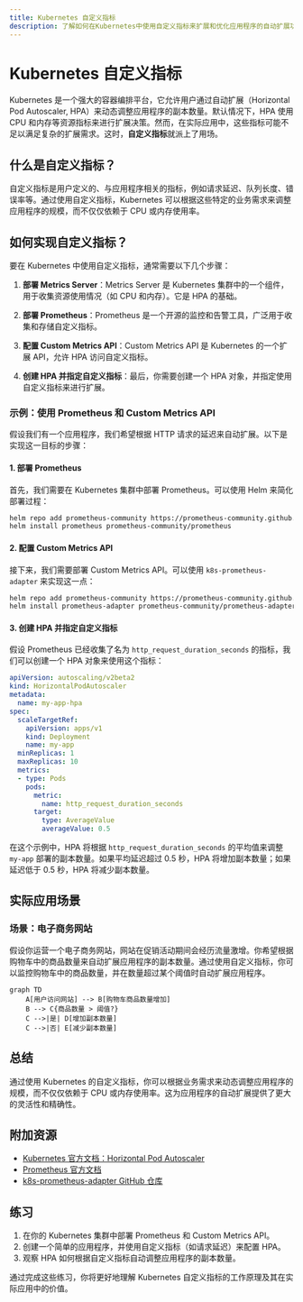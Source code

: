```yaml
---
title: Kubernetes 自定义指标
description: 了解如何在Kubernetes中使用自定义指标来扩展和优化应用程序的自动扩展功能。
---
```


# Kubernetes 自定义指标

Kubernetes 是一个强大的容器编排平台，它允许用户通过自动扩展（Horizontal Pod Autoscaler, HPA）来动态调整应用程序的副本数量。默认情况下，HPA 使用 CPU 和内存等资源指标来进行扩展决策。然而，在实际应用中，这些指标可能不足以满足复杂的扩展需求。这时，**自定义指标**就派上了用场。

## 什么是自定义指标？

自定义指标是用户定义的、与应用程序相关的指标，例如请求延迟、队列长度、错误率等。通过使用自定义指标，Kubernetes 可以根据这些特定的业务需求来调整应用程序的规模，而不仅仅依赖于 CPU 或内存使用率。

## 如何实现自定义指标？

要在 Kubernetes 中使用自定义指标，通常需要以下几个步骤：

1. **部署 Metrics Server**：Metrics Server 是 Kubernetes 集群中的一个组件，用于收集资源使用情况（如 CPU 和内存）。它是 HPA 的基础。

2. **部署 Prometheus**：Prometheus 是一个开源的监控和告警工具，广泛用于收集和存储自定义指标。

3. **配置 Custom Metrics API**：Custom Metrics API 是 Kubernetes 的一个扩展 API，允许 HPA 访问自定义指标。

4. **创建 HPA 并指定自定义指标**：最后，你需要创建一个 HPA 对象，并指定使用自定义指标来进行扩展。

### 示例：使用 Prometheus 和 Custom Metrics API

假设我们有一个应用程序，我们希望根据 HTTP 请求的延迟来自动扩展。以下是实现这一目标的步骤：

#### 1. 部署 Prometheus

首先，我们需要在 Kubernetes 集群中部署 Prometheus。可以使用 Helm 来简化部署过程：

```bash
helm repo add prometheus-community https://prometheus-community.github.io/helm-charts
helm install prometheus prometheus-community/prometheus
```

#### 2. 配置 Custom Metrics API

接下来，我们需要部署 Custom Metrics API。可以使用 `k8s-prometheus-adapter` 来实现这一点：

```bash
helm repo add prometheus-community https://prometheus-community.github.io/helm-charts
helm install prometheus-adapter prometheus-community/prometheus-adapter
```

#### 3. 创建 HPA 并指定自定义指标

假设 Prometheus 已经收集了名为 `http_request_duration_seconds` 的指标，我们可以创建一个 HPA 对象来使用这个指标：

```yaml
apiVersion: autoscaling/v2beta2
kind: HorizontalPodAutoscaler
metadata:
  name: my-app-hpa
spec:
  scaleTargetRef:
    apiVersion: apps/v1
    kind: Deployment
    name: my-app
  minReplicas: 1
  maxReplicas: 10
  metrics:
  - type: Pods
    pods:
      metric:
        name: http_request_duration_seconds
      target:
        type: AverageValue
        averageValue: 0.5
```

在这个示例中，HPA 将根据 `http_request_duration_seconds` 的平均值来调整 `my-app` 部署的副本数量。如果平均延迟超过 0.5 秒，HPA 将增加副本数量；如果延迟低于 0.5 秒，HPA 将减少副本数量。

## 实际应用场景

### 场景：电子商务网站

假设你运营一个电子商务网站，网站在促销活动期间会经历流量激增。你希望根据购物车中的商品数量来自动扩展应用程序的副本数量。通过使用自定义指标，你可以监控购物车中的商品数量，并在数量超过某个阈值时自动扩展应用程序。

```mermaid
graph TD
    A[用户访问网站] --> B[购物车商品数量增加]
    B --> C{商品数量 > 阈值?}
    C -->|是| D[增加副本数量]
    C -->|否| E[减少副本数量]
```

## 总结

通过使用 Kubernetes 的自定义指标，你可以根据业务需求来动态调整应用程序的规模，而不仅仅依赖于 CPU 或内存使用率。这为应用程序的自动扩展提供了更大的灵活性和精确性。

## 附加资源

- [Kubernetes 官方文档：Horizontal Pod Autoscaler](https://kubernetes.io/docs/tasks/run-application/horizontal-pod-autoscale/)
- [Prometheus 官方文档](https://prometheus.io/docs/introduction/overview/)
- [k8s-prometheus-adapter GitHub 仓库](https://github.com/kubernetes-sigs/prometheus-adapter)

## 练习

1. 在你的 Kubernetes 集群中部署 Prometheus 和 Custom Metrics API。
2. 创建一个简单的应用程序，并使用自定义指标（如请求延迟）来配置 HPA。
3. 观察 HPA 如何根据自定义指标自动调整应用程序的副本数量。

通过完成这些练习，你将更好地理解 Kubernetes 自定义指标的工作原理及其在实际应用中的价值。